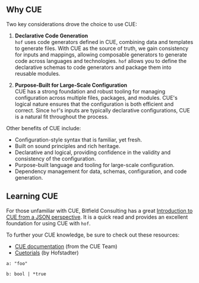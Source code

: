 
## Why CUE

Two key considerations drove the choice to use CUE:

1. __Declarative Code Generation__<br/>
   `hof` uses code generators defined in CUE, combining data and templates to generate files.
   With CUE as the source of truth, we gain consistency for inputs and mappings, allowing
    composable generators to generate code across languages and technologies.
    `hof` allows you to define the declarative schemas to code generators and package them into reusable modules.

2. __Purpose-Built for Large-Scale Configuration__<br/>
   CUE has a strong foundation and robust tooling for managing configuration across multiple files, packages, and modules.
   CUE's logical nature ensures that the configuration is both efficient and correct.
    Since `hof`'s inputs are typically declarative configurations, CUE is a natural fit throughout the process.

Other benefits of CUE include:

- Configuration-style syntax that is familiar, yet fresh.
- Built on sound principles and rich heritage.
- Declarative and logical, providing confidence in the validity and consistency of the configuration.
- Purpose-built language and tooling for large-scale configuration.
- Dependency management for data, schemas, configuration, and code generation.

## Learning CUE

For those unfamiliar with CUE, Bitfield Consulting has a great
[Introduction to CUE from a JSON perspective](https://bitfieldconsulting.com/golang/cuelang-exciting).
It is a quick read and provides an excellent foundation for using CUE with `hof`.

To further your CUE knowledge, be sure to check out these resources:

- [CUE documentation](https://cuelang.org) (from the CUE Team)
- [Cuetorials](https://cuetorials.com) (by Hofstadter)


```cue
a: "foo"

b: bool | *true
```
